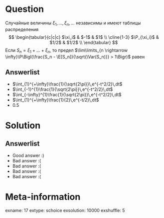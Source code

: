 Question
========
Cлучайные величины $\xi_1, \, \ldots, \, \xi_n, \, \ldots$ независимы и имеют таблицы распределения
$$
\begin{tabular}{c|c|c}
$\xi_i$                     & $-1$   & $1$   \\ \cline{1-3}
$\P_{\xi_i}$        & $1/2$       & $1/2$   \\
\end{tabular}
$$
Если $S_n = \xi_1 + \ldots + \xi_n$, то предел $\lim\limits_{n \rightarrow \infty}\P\Bigl(\frac{S_n - \E[S_n]}{\sqrt{\Var(S_n)}} > 1\Bigr)$ равен


Answerlist
----------
*  $\int_{1}^{+\infty}\frac{1}{\sqrt{2\pi}}\,e^{-t^2/2}\,dt$
*  $\int_{-1}^{1}\frac{1}{\sqrt{2\pi}}\,e^{-t^2/2}\,dt$
*  $\int_{-\infty}^{1}\frac{1}{\sqrt{2\pi}}\,e^{-t^2/2}\,dt$
*  $\int_{1}^{+\infty}\frac{1}{2}\,e^{-t/2}\,dt$
*  $0.5$

Solution
========

Answerlist
----------
*  Good answer :)
*  Bad answer :(
*  Bad answer :(
*  Bad answer :(
*  Bad answer :(

Meta-information
================
exname: 17
extype: schoice
exsolution: 10000
exshuffle: 5
